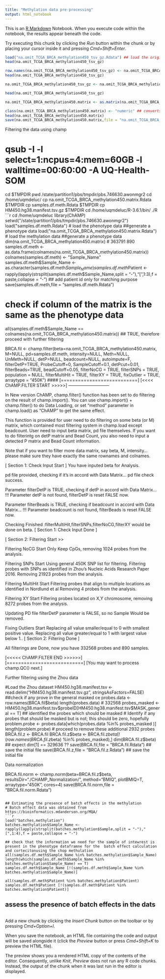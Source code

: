 ```yaml
---
title: "Methylation data pre-processing"
output: html_notebook
---
```


This is an [R Markdown](http://rmarkdown.rstudio.com) Notebook. When you execute code within the notebook, the results appear beneath the code. 

Try executing this chunk by clicking the *Run* button within the chunk or by placing your cursor inside it and pressing *Cmd+Shift+Enter*. 

```r
load("na.omit_TCGA_BRCA_methylation450_tsv_gz.Rdata") ## load the original data 
head(na.omit_TCGA_BRCA_methylation450_tsv_gz)

row.names(na.omit_TCGA_BRCA_methylation450_tsv_gz) <- na.omit_TCGA_BRCA_methylation450_tsv_gz[,1] ## removes the first column which is the cg i
head(na.omit_TCGA_BRCA_methylation450_tsv_gz)

na.omit_TCGA_BRCA_methylation450_tsv_gz <- na.omit_TCGA_BRCA_methylation450_tsv_gz[,-1] ## removes the first column which is the cg id

head(na.omit_TCGA_BRCA_methylation450_tsv_gz)

na.omit_TCGA_BRCA_methylation450.matrix <- as.matrix(na.omit_TCGA_BRCA_methylation450_tsv_gz) ## convert to matrix form

class(na.omit_TCGA_BRCA_methylation450.matrix) <- "numeric" ## converts the data to a numeric matrix 
head(na.omit_TCGA_BRCA_methylation450.matrix)
save(na.omit_TCGA_BRCA_methylation450.matrix,file = "na.omit_TCGA_BRCA_methylation450.matrix.Rdata") ## save the file 
```

######################## Filtering the data using champ #############################
# qsub -I -l select=1:ncpus=4:mem=60GB -l walltime=00:60:00 -A UQ-Health-SOM
cd $TMPDIR
pwd
/state/partition1/pbs/tmpdir/pbs.746630.awonmgr2
cd /home/uqmdeluc/
cp na.omit_TCGA_BRCA_methylation450.matrix.Rdata $TMPDIR
cp samples.df.meth.Rdata $TMPDIR
cp HM450.hg38.manifest.tsv.gz $TMPDIR
cd /home/uqmdeluc/R-3.6.1/bin/
./R
```r
cd /home/uqmdeluc
library(ChAMP)
setwd("/state/partition1/pbs/tmpdir/pbs.746630.awonmgr2")
load("samples.df.meth.Rdata") # load the phenotype data
##generate a phenotype data
load("na.omit_TCGA_BRCA_methylation450.matrix.Rdata") # load the methylation data
##generate a phenotype data
dim(na.omit_TCGA_BRCA_methylation450.matrix) # 363791    890
samples.df.meth <- as.data.frame(colnames(na.omit_TCGA_BRCA_methylation450.matrix))
colnames(samples.df.meth) <- "Sample_Name"
samples.df.meth$Sample_Name <- as.character(samples.df.meth$Sample_Name)
samples.df.meth$Patient <- rapply(lapply(strsplit(samples.df.meth$Sample_Name,split = "-"),"[",1:3),f = paste,collapse = "-") ## add patient id only for matching purpose 
save(samples.df.meth,file = "samples.df.meth.Rdata")

# check if column of the matrix is the same as the phenotype data 
all(samples.df.meth$Sample_Name == colnames(na.omit_TCGA_BRCA_methylation450.matrix)) ## TRUE, therefore  proceed with further filtering 

BRCA.fil <- champ.filter(beta=na.omit_TCGA_BRCA_methylation450.matrix,
             M=NULL,
pd=samples.df.meth,
intensity=NULL,
Meth=NULL,
UnMeth=NULL,
detP=NULL,
beadcount=NULL,
autoimpute=F,
filterDetP=TRUE,
ProbeCutoff=0,
SampleCutoff=0.1,
detPcut=0.01,
filterBeads=TRUE,
beadCutoff=0.05,
filterNoCG = TRUE,
filterSNPs = TRUE,
population = NULL,
filterMultiHit = TRUE,
filterXY = TRUE,
fixOutlier = TRUE,
arraytype = "450K")
####
[===========================]
[<<<< ChAMP.FILTER START >>>>>]
-----------------------------

In New version ChAMP, champ.filter() function has been set to do filtering on the result of champ.import(). You can use champ.import() + champ.filter() to do Data Loading, or set "method" parameter in champ.load() as "ChAMP" to get the same effect.

This function is provided for user need to do filtering on some beta (or M) matrix, which contained most filtering system in champ.load except beadcount. User need to input beta matrix, pd file themselves. If you want to do filterintg on detP matrix and Bead Count, you also need to input a detected P matrix and Bead Count information.

Note that if you want to filter more data matrix, say beta, M, intensity... please make sure they have exactly the same rownames and colnames.


[ Section 1:  Check Input Start ]
  You have inputed beta for Analysis.

  pd file provided, checking if it's in accord with Data Matrix...
    pd file check success.

  Parameter filterDetP is TRUE, checking if detP in accord with Data Matrix...
    !!! Parameter detP is not found, filterDetP is reset FALSE now.

  Parameter filterBeads is TRUE, checking if beadcount in accord with Data Matrix...
    !!! Parameter beadcount is not found, filterBeads is reset FALSE now.

  Checking Finished :filterMultiHit,filterSNPs,filterNoCG,filterXY would be done on beta.
[ Section 1: Check Input Done ]


[ Section 2: Filtering Start >>

  Filtering NoCG Start
    Only Keep CpGs, removing 1024 probes from the analysis.

  Filtering SNPs Start
    Using general 450K SNP list for filtering.
    Filtering probes with SNPs as identified in Zhou's Nucleic Acids Research Paper 2016.
    Removing 21923 probes from the analysis.

  Filtering MultiHit Start
    Filtering probes that align to multiple locations as identified in Nordlund et al
    Removing 4 probes from the analysis.

  Filtering XY Start
    Filtering probes located on X,Y chromosome, removing 8272 probes from the analysis.

  Updating PD file
    filterDetP parameter is FALSE, so no Sample Would be removed.

  Fixing Outliers Start
    Replacing all value smaller/equal to 0 with smallest positive value.
    Replacing all value greater/equal to 1 with largest value below 1..
[ Section 2: Filtering Done ]

 All filterings are Done, now you have 332568 probes and 890 samples.

[<<<<< ChAMP.FILTER END >>>>>>]
[===========================]
[You may want to process champ.QC() next.]
 

############ Further filtering using the Zhou data##################

#Load the Zhou dataset 
HM450.hg38.manifest.tsv <- read.delim("HM450.hg38.manifest.tsv.gz", stringsAsFactors=FALSE)
##check if any prove in the general masked ce
probes.data <- row.names(BRCA.fil$beta)
length(probes.data)  # 332568
probes_masked <- HM450.hg38.manifest.tsv$probeID[HM450.hg38.manifest.tsv$MASK_general == T] ## identified the probes which should be masked 
# Identify if any probes that should be masked  but is not; this should be zero, hopefully
problem.probe <- probes.data[which(probes.data %in% probes_masked )]
length(problem.probe)
# proceed to remove these additional 2932 probes 
BRCA.fil.z <- BRCA.fil
BRCA.fil.z$beta <- BRCA.fil.z$beta[!(row.names(BRCA.fil.z$beta) %in% probes_masked),]
dim(BRCA.fil.z$beta) ## expect dim[1] == 329636 ??
save(BRCA.fil,file = "BRCA.fil.Rdata") ## save the initial file
save(BRCA.fil.z,file = "BRCA.fil.z.Rdata") ## save the initial file

########################## Data normalization #################################

BRCA.fil.norm <- champ.norm(beta=BRCA.fil.z$beta,
           resultsDir="./CHAMP_Normalization/",
           method="BMIQ",
           plotBMIQ=T,
           arraytype="450K",
           cores=4)
save(BRCA.fil.norm,file = "BRCA.fil.norm.Rdata")
```

## Estimating the presence of batch effects in the methylation 
# Batch effect data was obtained from https://bioinformatics.mdanderson.org/MQA/
```r
load("batches.methylation")
batches.methylation$Sample_Name <- rapply(lapply(strsplit(batches.methylation$Sample,split = "-"),"[",1:4),f = paste,collapse = "-")

## check that the information we need for the sample of intewrest is present in the phenotype dataframne for the  batch effect calculation and cortecitonusing the chop methulation 
all(samples.df.meth$Sample_Name %in% batches.methylation$Sample_Name)
length(which(samples.df.meth$Sample_Name %in% batches.methylation$Sample_Name) == T)
samples.df.meth$Sample_Name [!(samples.df.meth$Sample_Name %in% batches.methylation$Sample_Name)]

all(samples.df.meth$Patient %in% batches.methylation$Patient)
samples.df.meth$Patient [!(samples.df.meth$Patient %in% batches.methylation$Patient)]

```
## assess the presence of batch effects in the dats 
```r

```

Add a new chunk by clicking the *Insert Chunk* button on the toolbar or by pressing *Cmd+Option+I*.

When you save the notebook, an HTML file containing the code and output will be saved alongside it (click the *Preview* button or press *Cmd+Shift+K* to preview the HTML file). 

The preview shows you a rendered HTML copy of the contents of the editor. Consequently, unlike *Knit*, *Preview* does not run any R code chunks. Instead, the output of the chunk when it was last run in the editor is displayed.

